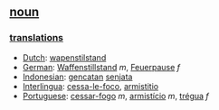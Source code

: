 == [[noun]] ==

=== [[translation]]s ===
*[[Dutch]]: [[wapenstilstand]]
*[[German]]: [[Waffenstillstand ]] ''m'', [[Feuerpause]] ''f''
*[[Indonesian]]: [[gencatan]] [[senjata]]
*[[Interlingua]]: [[cessa-le-foco]], [[armistitio]]
*[[Portuguese]]: [[cessar-fogo]] ''m'', [[armistício]] ''m'', [[trégua]] ''f''